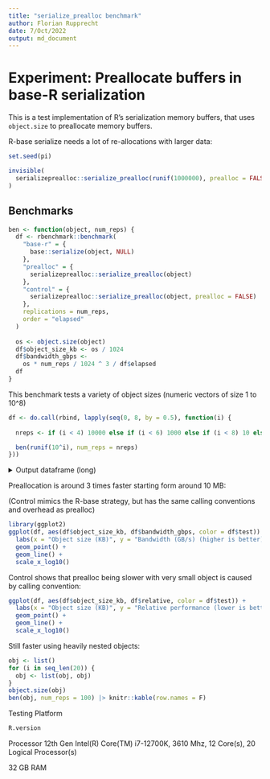 ```yaml
---
title: "serialize_prealloc benchmark"
author: Florian Rupprecht
date: 7/Oct/2022
output: md_document
---
```


# Experiment: Preallocate buffers in base-R serialization

This is a test implementation of R's serialization memory buffers, that uses `object.size` to preallocate memory buffers.

R-base serialize needs a lot of re-allocations with larger data: 
```r
set.seed(pi)

invisible(
  serializeprealloc::serialize_prealloc(runif(1000000), prealloc = FALSE, trace = TRUE)
)
```

## Benchmarks

```r
ben <- function(object, num_reps) {
  df <- rbenchmark::benchmark(
    "base-r" = {
      base::serialize(object, NULL)
    },
    "prealloc" = {
      serializeprealloc::serialize_prealloc(object)
    },
    "control" = {
      serializeprealloc::serialize_prealloc(object, prealloc = FALSE)
    },
    replications = num_reps,
    order = "elapsed"
  )
  
  os <- object.size(object)
  df$object_size_kb <- os / 1024
  df$bandwidth_gbps <-
    os * num_reps / 1024 ^ 3 / df$elapsed
  df
}
```

This benchmark tests a variety of object sizes (numeric vectors of size 1 to 10^8)

```r
df <- do.call(rbind, lapply(seq(0, 8, by = 0.5), function(i) {
  
  nreps <- if (i < 4) 10000 else if (i < 6) 1000 else if (i < 8) 10 else 1

  ben(runif(10^i), num_reps = nreps)
}))
```

<details>
  <summary>Output dataframe (long)</summary>

```r
df |> knitr::kable(row.names = F)
```

</details>

Preallocation is around 3 times faster starting form around 10 MB:

(Control mimics the R-base strategy, but has the same calling conventions and overhead as prealloc)

```r
library(ggplot2)
ggplot(df, aes(df$object_size_kb, df$bandwidth_gbps, color = df$test)) +
  labs(x = "Object size (KB)", y = "Bandwidth (GB/s) (higher is better)") +
  geom_point() +
  geom_line() +
  scale_x_log10()
```

Control shows that prealloc being slower with very small object is caused by calling convention:

```r
ggplot(df, aes(df$object_size_kb, df$relative, color = df$test)) +
  labs(x = "Object size (KB)", y = "Relative performance (lower is better)") +
  geom_point() +
  geom_line() +
  scale_x_log10()
```



Still faster using heavily nested objects:

```r
obj <- list()
for (i in seq_len(20)) {
  obj <- list(obj, obj)
}
object.size(obj)
ben(obj, num_reps = 100) |> knitr::kable(row.names = F)
```

Testing Platform

```r
R.version
```

Processor	12th Gen Intel(R) Core(TM) i7-12700K, 3610 Mhz, 12 Core(s), 20 Logical Processor(s)

32 GB RAM
